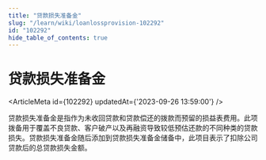 ```yaml
---
title: "贷款损失准备金"
slug: "/learn/wiki/loanlossprovision-102292"
id: "102292"
hide_table_of_contents: true
---
```



# 贷款损失准备金

<ArticleMeta id={102292} updatedAt={'2023-09-26 13:59:00'} />
<div className='border-solid border-b border-t-0 my-4 border-[var(--ifm-color-gray-300)]' />

贷款损失准备金是指作为未收回贷款和贷款偿还的拨款而预留的损益表费用。此项拨备用于覆盖不良贷款、客户破产以及再融资导致较低预估还款的不同种类的贷款损失。贷款损失准备金随后添加到贷款损失准备金储备中，此项目表示了扣除公司贷款后的总贷款损失金额。

